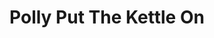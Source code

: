 ---
title: Polly Put The Kettle On
publish: true
tuneMeta:
    type:
        - session
    relatedLinks:
        - link:
            url: https://youtu.be/tXstNa6E-ag
            text: The Old Swan Band (YouTube)
    relatedTunes: 
        - The Gloucester Hornpipe
tuneDots:
    - dots:
        image: 
            src: /tunes/polly-put-the-kettle-on/polly-put-the-kettle-on.jpg
            height: 894
            width: 1280
            alt: Polly Put The Kettle On
---